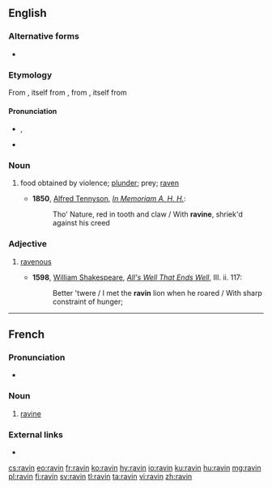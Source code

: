 ==English==

===Alternative forms===
* {{l|en|ravine}}

===Etymology===
From {{etyl|fro|en}} {{m|fro|raviner||rush, seize by force}}, itself from {{m|fro|ravine||rapine}}, from {{etyl|la|en}} {{m|la|rapina||plundering, loot}}, itself from {{m|la|rapere||seize, plunder, abduct}}

====Pronunciation====
* {{enPR|răvʹən}}, {{IPA|/ˈɹævən/|lang=en}}
* {{rhymes|ævən|lang=en}}

===Noun===
{{en-noun|-}}
# {{lb|en|obsolete}} food obtained by violence; [[plunder]]; prey; [[raven]]
#* '''1850''', [[w: Alfred, Lord Tennyson|Alfred Tennyson]], ''[[s: In Memoriam A. H. H.|In Memoriam A. H. H.]]'':
#*: Tho' Nature, red in tooth and claw / With '''ravine''', shriek'd against his creed

===Adjective===
{{en-adj}}

# {{lb|en|obsolete}} [[ravenous]]
#* '''1598''', [[w: William Shakespeare|William Shakespeare]], ''[[s: All's Well That Ends Well|All's Well That Ends Well]]'', III. ii. 117:
#*: Better 'twere / I met the '''ravin''' lion when he roared / With sharp constraint of hunger;

{{Webster 1913}}

----

==French==

===Pronunciation===
* {{audio|Fr-ravin.ogg|Audio|lang=fr}}

===Noun===
{{fr-noun|m}}
# [[ravine]]

===External links===
* {{R:TLFi}}

[[cs:ravin]]
[[eo:ravin]]
[[fr:ravin]]
[[ko:ravin]]
[[hy:ravin]]
[[io:ravin]]
[[ku:ravin]]
[[hu:ravin]]
[[mg:ravin]]
[[pl:ravin]]
[[fi:ravin]]
[[sv:ravin]]
[[tl:ravin]]
[[ta:ravin]]
[[vi:ravin]]
[[zh:ravin]]